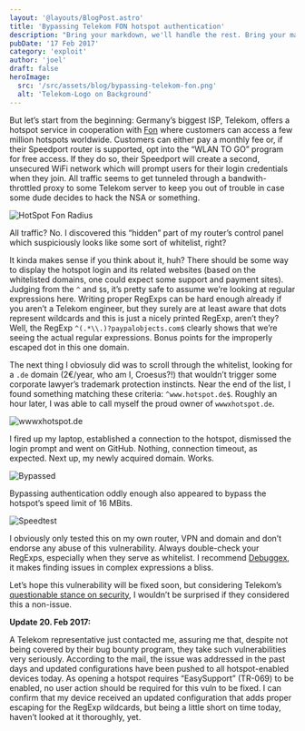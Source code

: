 ```yaml
---
layout: '@layouts/BlogPost.astro'
title: 'Bypassing Telekom FON hotspot authentication'
description: "Bring your markdown, we'll handle the rest. Bring your markdown, we'll handle the rest. Bring your markdown, we'll handle the rest. Bring your markdown, we'll handle the rest Bring your markdown, we'll handle the rest. Bring your markdown, we'll handle the rest. Bring your markdown, we'll handle the rest. Bring your markdown, we'll handle the rest"
pubDate: '17 Feb 2017'
category: 'exploit'
author: 'joel'
draft: false
heroImage:
  src: '/src/assets/blog/bypassing-telekom-fon.png'
  alt: 'Telekom-Logo on Background'
---
```


But let’s start from the beginning: Germany’s biggest ISP, Telekom, offers a hotspot service in cooperation with [Fon](https://fon.com/) where customers can access a few million hotspots worldwide. Customers can either pay a monthly fee or, if their Speedport router is supported, opt into the “WLAN TO GO” program for free access. If they do so, their Speedport will create a second, unsecured WiFi network which will prompt users for their login credentials when they join. All traffic seems to get tunneled through a bandwith-throttled proxy to some Telekom server to keep you out of trouble in case some dude decides to hack the NSA or something.

![HotSpot Fon Radius](https://zyantific.com/assets/2017-02-17-bypassing-telekom-fon-hotspot-authentication/hotspotfonradius.png)

All traffic? No. I discovered this “hidden” part of my router’s control panel which suspiciously looks like some sort of whitelist, right?

It kinda makes sense if you think about it, huh? There should be some way to display the hotspot login and its related websites (based on the whitelisted domains, one could expect some support and payment sites). Judging from the `^` and `$`s, it’s pretty safe to assume we’re looking at regular expressions here. Writing proper RegExps can be hard enough already if you aren’t a Telekom engineer, but they surely are at least aware that dots represent wildcards and this is just a nicely printed RegExp, aren’t they? Well, the RegExp `^(.*\\.)?paypalobjects.com$` clearly shows that we’re seeing the actual regular expressions. Bonus points for the improperly escaped dot in this one domain.

The next thing I obviosuly did was to scroll through the whitelist, looking for a `.de` domain (2€/year, who am I, Croesus?!) that wouldn’t trigger some corporate lawyer’s trademark protection instincts. Near the end of the list, I found something matching these criteria: `^www.hotspot.de$`. Roughly an hour later, I was able to call myself the proud owner of `wwwxhotspot.de`.

![wwwxhotspot.de](https://zyantific.com/assets/2017-02-17-bypassing-telekom-fon-hotspot-authentication/wwwxhotspot.png)

I fired up my laptop, established a connection to the hotspot, dismissed the login prompt and went on GitHub. Nothing, connection timeout, as expected. Next up, my newly acquired domain. Works.

![Bypassed](https://zyantific.com/assets/2017-02-17-bypassing-telekom-fon-hotspot-authentication/bypassed.png)

Bypassing authentication oddly enough also appeared to bypass the hotspot’s speed limit of 16 MBits.

![Speedtest](https://zyantific.com/assets/2017-02-17-bypassing-telekom-fon-hotspot-authentication/speedtest.png)

I obviously only tested this on my own router, VPN and domain and don’t endorse any abuse of this vulnerability. Always double-check your RegExps, especially when they serve as whitelist. I recommend [Debuggex](https://www.debuggex.com/), it makes finding issues in complex expressions a bliss.

Let’s hope this vulnerability will be fixed soon, but considering Telekom’s [questionable stance on security](https://www.telekom.com/en/corporate-responsibility/data-protection-data-securit/security/security/closing-security-gaps-360054), I wouldn’t be surprised if they considered this a non-issue.

**Update 20. Feb 2017:**

A Telekom representative just contacted me, assuring me that, despite not being covered by their bug bounty program, they take such vulnerabilities very seriously. According to the mail, the issue was addressed in the past days and updated configurations have been pushed to all hotspot-enabled devices today. As opening a hotspot requires “EasySupport” (TR-069) to be enabled, no user action should be required for this vuln to be fixed. I can confirm that my device received an updated configuration that adds proper escaping for the RegExp wildcards, but being a little short on time today, haven’t looked at it thoroughly, yet.
